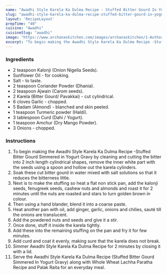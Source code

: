 ---
name: "Awadhi Style Karela Ka Dulma Recipe - Stuffed Bitter Gourd In Yogurt Gravy"
slug: "awadhi-style-karela-ka-dulma-recipe-stuffed-bitter-gourd-in-yogurt-gravy"
layout: 'RecipeLayout'
prepTime: "40"
cuisine: "Awadhi"
cuisineSlug: "awadhi"
image: "https://www.archanaskitchen.com/images/archanaskitchen/1-Author/sibyl_sunitha/Awadhi_Style_Karela_Ka_Dulma__Recipe__Stuffed_Bitter_Gourd_Simmered_In_Yogurt_Gravy_Recipe.jpg"
excerpt: "To begin making the Awadhi Style Karela Ka Dulma Recipe -Stuffed Bitter Gourd Simmered in Yogurt Gravy by cleaning and cutting the bitter into 2 inch length cylindrical shapes, remove the inner white part with the seeds using a spoon and hollow out the karela cylinders"
---

### Ingredients

- 2 teaspoon Kalonji (Onion Nigella Seeds).
- Sunflower Oil - for cooking.
- Salt - to taste.
- 2 teaspoon Coriander Powder (Dhania).
- 2 teaspoon Ajwain (Carom seeds).
- 2 Karela (Bitter Gourd/ Pavakkai) - cut cylindrical.
- 6 cloves Garlic - chopped.
- 5 Badam (Almond) - blanched and skin peeled.
- 1 teaspoon Turmeric powder (Haldi).
- 3 tablespoon Curd (Dahi / Yogurt).
- 1 teaspoon Amchur (Dry Mango Powder).
- 3 Onions - chopped.

### Instructions

1. To begin making the Awadhi Style Karela Ka Dulma Recipe -Stuffed Bitter Gourd Simmered in Yogurt Gravy by cleaning and cutting the bitter into 2 inch length cylindrical shapes, remove the inner white part with the seeds using a spoon and hollow out the karela cylinders.
1. Soak these cut bitter gourd in water mixed with salt solutions so that it reduces the bitterness little.
1. Next is to make the stuffing so heat a flat non stick pan, add the kalonji seeds, fenugreek seeds, cashew nuts and almonds and roast it for 2 minutes until the nuts are roasted and stars to turn golden brown in colour.
1. Then using a hand blander, blend it into a coarse paste.
1. Heat another pan with oil, add ginger, garlic, onions and chilies, sauté till the onions are translucent.
1. Add the powdered nuts and seeds and give it a stir.
1. Once done, stuff it inside the karela tightly.
1. Add these into the remaining stuffing on the pan and fry it for few minutes.
1. Add curd and coat it evenly, making sure that the karela does not break.
1. Simmer Awadhi Style Karela Ka Dulma Recipe for 2 minutes by closing it with a lid.
1. Serve the Awadhi Style Karela Ka Dulma Recipe (Stuffed Bitter Gourd Simmered In Yogurt Gravy) along with Whole Wheat Lachha Paratha Recipe and Palak Raita for an everyday meal.
